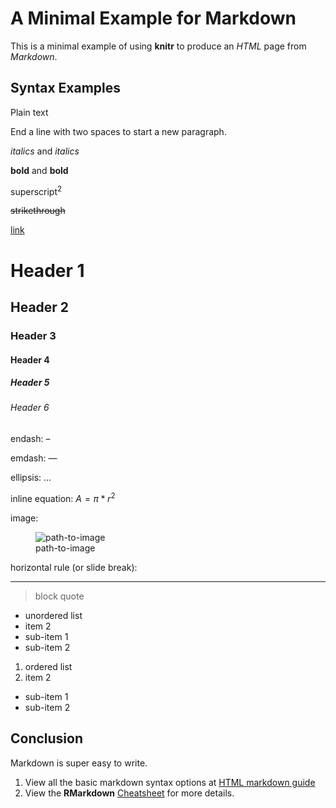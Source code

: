 # A Minimal Example for Markdown

This is a minimal example of using **knitr** to produce an _HTML_ page from _Markdown_.

## Syntax Examples 

Plain text

End a line with two spaces to start a new paragraph.

*italics* and _italics_

**bold** and __bold__

superscript^2^

~~strikethrough~~

[link](www.rstudio.com) 

# Header 1
## Header 2
### Header 3
#### Header 4
##### Header 5
###### Header 6

endash: --

emdash: ---

ellipsis: ...

inline equation: $A = \pi*r^{2}$

image: 

![path-to-image](https://images.pexels.com/photos/92904/pexels-photo-92904.jpeg?auto=compress&cs=tinysrgb&h=400&w=600)

horizontal rule (or slide break):

***

> block quote

* unordered list
* item 2
 + sub-item 1
 + sub-item 2

1. ordered list
2. item 2
 + sub-item 1
 + sub-item 2
 

## Conclusion

Markdown is super easy to write. 

1. View all the basic markdown syntax options at [HTML markdown guide](https://www.markdownguide.org/basic-syntax/)
2. View the **RMarkdown** [Cheatsheet](https://www.rstudio.com/wp-content/uploads/2015/02/rmarkdown-cheatsheet.pdf) for more details.

